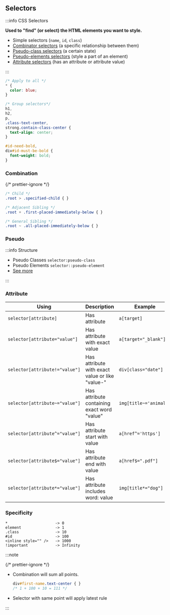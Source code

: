 ## Selectors

:::info CSS Selectors

**Used to "find" (or select) the HTML elements you want to style.**

- Simple selectors (`name`, `id`, `class`)
- [Combinator selectors](https://www.w3schools.com/css/css_combinators.asp) (a specific relationship between them)
- [Pseudo-class selectors](https://www.w3schools.com/css/css_pseudo_classes.asp) (a certain state)
- [Pseudo-elements selectors](https://www.w3schools.com/css/css_pseudo_elements.asp) (style a part of an element)
- [Attribute selectors](https://www.w3schools.com/css/css_attribute_selectors.asp) (has an attribute or attribute value)

:::

```css
/* Apply to all */
* {
  color: blue;
}

/* Group selectors*/
h1,
h2,
p,
.class-text-center,
strong.contain-class-center {
  text-align: center;
}

#id-need-bold,
div#id-must-be-bold {
  font-weight: bold;
}
```

### Combination

{/* prettier-ignore */}
```css
/* Child */
.root > .specified-child { }

/* Adjacent Sibling */
.root + .first-placed-immediately-below { }

/* General Sibling */
.root ~ .all-placed-immediately-below { }
```

### Pseudo

:::info Structure

- Pseudo Classes `selector:pseudo-class`
- Pseudo Elements `selector::pseudo-element`
- [See more](https://www.w3schools.com/css/css_pseudo_classes.asp)

:::

### Attribute

| Using                          | Description                                     | Example                |
| ------------------------------ | ----------------------------------------------- | ---------------------- |
| `selector[attribute]`          | Has attribute                                   | `a[target]`            |
| `selector[attribute="value"]`  | Has attribute with exact value                  | `a[target="_blank"]`   |
| `selector[attribute!="value"]` | Has attribute with exact value or like "value-" | `div[class="date"]`    |
| `selector[attribute~="value"]` | Has attribute containing exact word "value"     | `img[title~='animal']` |
| `selector[attribute^="value"]` | Has attribute start with value                  | `a[href^='https']`     |
| `selector[attribute$="value"]` | Has attribute end with value                    | `a[href$=".pdf"]`      |
| `selector[attribute*="value"]` | Has attribute includes word: value              | `img[title*="dog"]`    |

### Specificity

```
*                     -> 0
element               -> 1
.class                -> 10
#id                   -> 100
<inline style="" />   -> 1000
!important            -> Infinity
```

:::note

{/* prettier-ignore */}
- Combination will sum all points.
  ```css
  div#first-name.text-center { }
  /* 1 + 100 + 10 = 111 */
  ```
- Selector with same point will apply latest rule

:::
